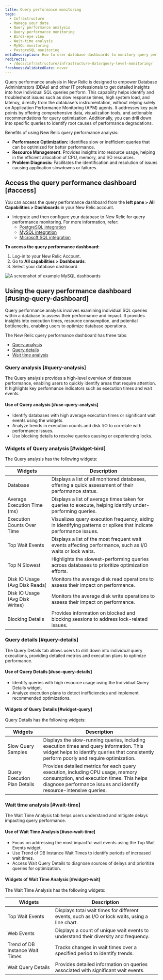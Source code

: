 ```yaml
---
title: Query performance monitoring
tags:
  - Infrastructure
  - Manage your data
  - Query performance analysis
  - Query performance monitoring
  - Birds-eye view
  - Wait-time analysis
  - MySQL monitoring
  - PostgreSQL monitoring
metaDescription: How to user database dashboards to monitory query performance performance.
redirects:
  - /docs/infrastructure/infrastructure-data/query-level-monitoring/
freshnessValidatedDate: never
---
```



Query performance analysis in New Relic is designed to empower Database Administrators (DBAs) and other IT professionals to get detailed insights into how individual SQL queries perform. This capability helps identify and troubleshoot issues such as slow response times, high system load, and latency, directly from the database's instrumentation, without relying solely on Application Performance Monitoring (APM) agents. It addresses key pain points by offering comprehensive data, visualization tools, and actionable recommendations for query optimization. Additionally, you can drill down into specific queries to identify root causes of performance degradations.


Benefits of using New Relic query performance analysis:

* **Performance Optimization:** Identifies slow or inefficient queries that can be optimized for better performance.
* **Resource Management:** Provides insights into resource usage, helping in the efficient allocation of CPU, memory, and I/O resources.
* **Problem Diagnosis:** Facilitates the identification and resolution of issues causing application slowdowns or failures.


## Access the query performance dashboard [#access]

You can access the query performance dashboard from the **left pane > All Capabilities > Dashboards** in your New Relic account.

* Integrate and then configure your database to New Relic for query performance monitoring. For more information, refer:
  * [PostgreSQL integration](/install/postgresql)
  * [MySQL integration](/install/mysql)
  * [Microsoft SQL integration](/install/microsoft-sql)

**To access the query performance dashboard:**

1. Log-in to your New Relic Account.
2. Go to **All capabilities > Dashboards**.
3. Select your database dashboard. 

<img
  title="Example MySQL dashboards"
  alt="A screenshot of example MySQL dashboards"
  src="/images/new-relic-query-analysis.webp"
/>

## Using the query performance dashboard [#using-query-dashboard]

Query performance analysis involves examining individual SQL queries within a database to assess their performance and impact. It provides insights into execution times, resource consumption, and potential bottlenecks, enabling users to optimize database operations.

The New Relic query performance dashboard has three tabs:

* [Query analysis](#query-analysis)
* [Query details](#query-details)
* [Wait time analysis](#wait-time)


### Query analysis [#query-analysis]

The Query analysis provides a high-level overview of database performance, enabling users to quickly identify areas that require attention. It highlights key performance indicators such as execution times and wait events.

#### Use of Query analysis [#use-query-analysis]

* Identify databases with high average execution times or significant wait events using the widgets.
* Analyze trends in execution counts and disk I/O to correlate with performance issues.
* Use blocking details to resolve queries causing or experiencing locks.

### Widgets of Query analysis [#widget-bird]

The Query analysis has the following widgets:

<table>
  <thead>
    <tr>
      <th>Widgets</th>
      <th>Description</th>
    </tr>
  </thead>
  <tbody>
    <tr>
      <td>Database</td>
      <td>Displays a list of all monitored databases, offering a quick assessment of their performance status.</td>
    </tr>
    <tr>
      <td>Average Execution Time (ms)</td>
      <td>Displays a list of average times taken for queries to execute, helping identify under-performing queries.</td>
    </tr>
    <tr>
      <td>Execution Counts Over Time</td>
      <td>Visualizes query execution frequency, aiding in identifying patterns or spikes that indicate performance issues.</td>
    </tr>
    <tr>
      <td>Top Wait Events</td>
      <td>Displays a list of the most frequent wait events affecting performance, such as I/O waits or lock waits.</td>
    </tr>
    <tr>
      <td>Top N Slowest</td>
      <td>Highlights the slowest-performing queries across databases to prioritize optimization efforts.</td>
    </tr>
    <tr>
      <td>Disk IO Usage (Avg Disk Reads)</td>
      <td>Monitors the average disk read operations to assess their impact on performance.</td>
    </tr>
    <tr>
      <td>Disk IO Usage (Avg Disk Writes)</td>
      <td>Monitors the average disk write operations to assess their impact on performance.</td>
    </tr>
    <tr>
      <td>Blocking Details</td>
      <td>Provides information on blocked and blocking sessions to address lock-related issues.</td>
    </tr>
  </tbody>
</table>



### Query details [#query-details]

The Query Details tab allows users to drill down into individual query executions, providing detailed metrics and execution plans to optimize performance.

#### Use of Query Details [#use-query-details]

* Identify queries with high resource usage using the Individual Query Details widget.
* Analyze execution plans to detect inefficiencies and implement recommended optimizations.

#### Widgets of Query Details [#widget-query]

Query Details has the following widgets:

<table>
  <thead>
    <tr>
      <th>Widgets</th>
      <th>Description</th>
    </tr>
  </thead>
  <tbody>
    <tr>
      <td>Slow Query Samples</td>
      <td>Displays the slow-running queries, including execution times and query information. This widget helps to identify queries that consistently perform poorly and require optimization.</td>
    </tr>
    <tr>
      <td>Query Execution Plan Details</td>
      <td>Provides detailed metrics for each query execution, including CPU usage, memory consumption, and execution times. This helps diagnose performance issues and identify resource-intensive queries.</td>
    </tr>
  </tbody>
</table>


### Wait time analysis [#wait-time]

The Wait Time Analysis tab helps users understand and mitigate delays impacting query performance.

#### Use of Wait Time Analysis [#use-wait-time]

* Focus on addressing the most impactful wait events using the Top Wait Events widget.
* Use Trend of DB Instance Wait Times to identify periods of increased wait times.
* Access Wait Query Details to diagnose sources of delays and prioritize queries for optimization.

#### Widgets of Wait Time Analysis [#widget-wait]

The Wait Time Analysis has the following widgets:

<table>
  <thead>
    <tr>
      <th>Widgets</th>
      <th>Description</th>
    </tr>
  </thead>
  <tbody>
    <tr>
      <td>Top Wait Events</td>
      <td>Displays total wait times for different events, such as I/O or lock waits, using a line chart.</td>
    </tr>
    <tr>
      <td>Web Events</td>
      <td>Displays a count of unique wait events to understand their diversity and frequency.</td>
    </tr>
    <tr>
      <td>Trend of DB Instance Wait Times</td>
      <td>Tracks changes in wait times over a specified period to identify trends.</td>
    </tr>
    <tr>
      <td>Wait Query Details</td>
      <td>Provides detailed information on queries associated with significant wait events.</td>
    </tr>
  </tbody>
</table>

